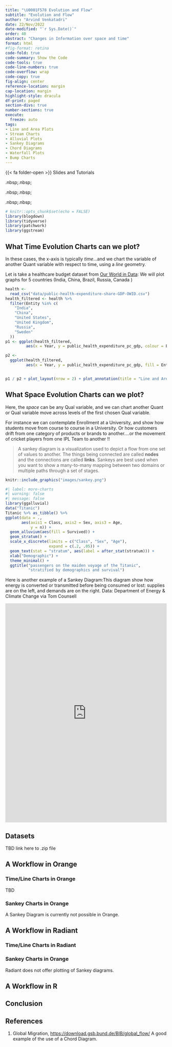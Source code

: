 ```yaml
---
title: "\U0001F578 Evolution and Flow"
subtitle: "Evolution and Flow"
author: "Arvind Venkatadri"
date: 22/Nov/2022
date-modified: "`r Sys.Date()`"
order: 40
abstract: "Changes in Information over space and time"
format: html
#fig-format: retina
code-fold: true
code-summary: Show the Code
code-tools: true
code-line-numbers: true
code-overflow: wrap
code-copy: true
fig-align: center
reference-location: margin
cap-location: margin
highlight-style: dracula
df-print: paged
section-divs: true
number-sections: true
execute: 
  freeze: auto
tags:
- Line and Area Plots
- Stream Charts
- Alluvial Plots
- Sankey Diagrams
- Chord Diagrams
- Waterfall Plots
- Bump Charts
---
```


{{< fa folder-open >}} Slides and Tutorials

<a href="./files/evolutions.qmd">
<i class="fa-solid fa-file-powerpoint fa-2x"></i></a> .nbsp;.nbsp;

<a href="./files/evolutions.ows">
<iconify-icon icon="icon-park-solid:orange"></iconify-icon></a>
.nbsp;.nbsp;

<a href="./files/evolutions.rda">
<i class="fa-solid fa-person-rays"></i></a> .nbsp;.nbsp;

<a href="./data/data.zip"> <i class="fa-solid fa-database"></i></a>

```r
# knitr::opts_chunk$set(echo = FALSE)
library(blogdown)
library(tidyverse)
library(patchwork)
library(ggstream)

```

## What Time Evolution Charts can we plot?

In these cases, the x-axis is typically *time*...and we chart the
variable of another Quant variable with respect to time, using a *line*
geometry.

Let is take a healthcare budget dataset from [Our World in
Data](https://ourworldindata.org/grapher/public-health-expenditure-share-GDP-OWID):
We will plot graphs for 5 countries (India, China, Brazil, Russia,
Canada )

```r
health <-
  read_csv("data/public-health-expenditure-share-GDP-OWID.csv")
health_filtered <- health %>%
  filter(Entity %in% c(
    "India",
    "China",
    "United States",
    "United Kingdom",
    "Russia",
    "Sweden"
  ))
p1 <- ggplot(health_filtered,
         aes(x = Year, y = public_health_expenditure_pc_gdp, colour = Entity)) + geom_line() + labs(y = "Healthcare Budget\n as % of GDP")

p2 <-  
  ggplot(health_filtered,
         aes(x = Year, y = public_health_expenditure_pc_gdp, fill = Entity)) + geom_area()+ labs(y = "Healthcare Budget\n as % of GDP")


p1 / p2 + plot_layout(nrow = 2) + plot_annotation(title = "Line and Area Charts to show Evolution (over Time )",subtitle = "", tag_levels = 'A') & theme_minimal()

```

## What Space Evolution Charts can we plot?

Here, the *space* can be any Qual variable, and we can chart another
Quant or Qual variable move across levels of the first chosen Qual
variable.

For instance we can contemplate Enrollment at a University, and show how
students move from course to course in a University. Or how customers
drift from one category of products or brands to another....or the
movement of cricket players from one IPL Team to another !!

> A sankey diagram is a visualization used to depict a flow from one set
> of values to another. The things being connected are called **nodes**
> and the connections are called **links**. Sankeys are best used when
> you want to show a many-to-many mapping between two domains or
> multiple paths through a set of stages.

```r
knitr::include_graphics("images/sankey.png")

```

```r
#| label: more-charts
#| warning: false
#| message: false
library(ggalluvial)
data("Titanic")
Titanic %>% as_tibble() %>% 
ggplot(data = .,
       aes(axis1 = Class, axis2 = Sex, axis3 = Age,
           y = n)) +
  geom_alluvium(aes(fill = Survived)) +
  geom_stratum() +
  scale_x_discrete(limits = c("Class", "Sex", "Age"), 
                   expand = c(.2, .05)) +
  geom_text(stat = "stratum", aes(label = after_stat(stratum))) +
  xlab("Demographic") +
  theme_minimal() +
  ggtitle("passengers on the maiden voyage of the Titanic",
          "stratified by demographics and survival")
```

Here is another example of a Sankey Diagram:This diagram show how energy
is converted or transmitted before being consumed or lost: supplies are
on the left, and demands are on the right. Data: Department of Energy &
Climate Change via Tom Counsell

<iframe width="100%" height="684" frameborder="0" src="https://observablehq.com/embed/@d3/sankey?cells=chart">

</iframe>

## Datasets

TBD link here to .zip file

## A Workflow in Orange

### Time/Line Charts in Orange

TBD

### Sankey Charts in Orange

A Sankey Diagram is currently not possible in Orange.

## A Workflow in Radiant

### Time/Line Charts in Radiant

### Sankey Charts in Orange

Radiant does not offer plotting of Sankey diagrams.

## A Workflow in R

## Conclusion

## References

1.  Global Migration, <https://download.gsb.bund.de/BIB/global_flow/> A
    good example of the use of a Chord Diagram.
